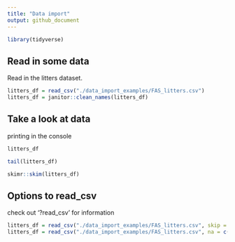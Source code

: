 ```yaml
---
title: "Data import"
output: github_document
---
```


```r
library(tidyverse)
```

## Read in some data

Read in the litters dataset.

```r
litters_df = read_csv("./data_import_examples/FAS_litters.csv")
litters_df = janitor::clean_names(litters_df)
```

## Take a look at data

printing in the console
```r
litters_df
```

```r
tail(litters_df)
```

```r
skimr::skim(litters_df)
```

## Options to read_csv
check out '?read_csv' for information
```r
litters_df = read_csv("./data_import_examples/FAS_litters.csv", skip = 10, col_names = FALSE)
litters_df = read_csv("./data_import_examples/FAS_litters.csv", na = c("","NA",999))

```